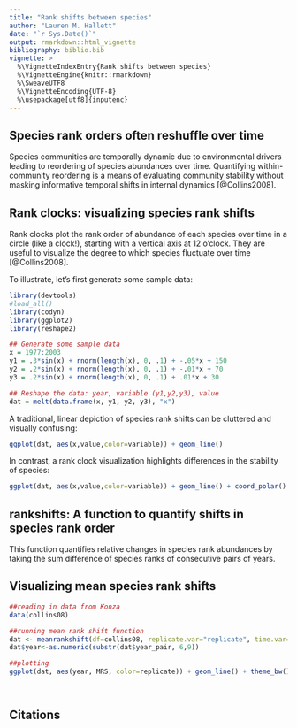 ```yaml
---
title: "Rank shifts between species"
author: "Lauren M. Hallett"
date: "`r Sys.Date()`"
output: rmarkdown::html_vignette
bibliography: biblio.bib
vignette: >
  %\VignetteIndexEntry{Rank shifts between species}
  %\VignetteEngine{knitr::rmarkdown}
  %\SweaveUTF8 
  %\VignetteEncoding{UTF-8}
  %\usepackage[utf8]{inputenc}
---
```


## Species rank orders often reshuffle over time

Species communities are temporally dynamic due to environmental drivers leading to reordering of species abundances over time. Quantifying within-community reordering is a means of evaluating community stability without masking informative temporal shifts in internal dynamics [@Collins2008]. 

## Rank clocks: visualizing species rank shifts

Rank clocks plot the rank order of abundance of each species over time in a circle (like a clock!), starting with a vertical axis at 12 o'clock. They are useful to visualize the degree to which species fluctuate over time [@Collins2008]. 

To illustrate, let's first generate some sample data:

```r
library(devtools)
#load_all()
library(codyn)
library(ggplot2)
library(reshape2)

## Generate some sample data 
x = 1977:2003
y1 = .3*sin(x) + rnorm(length(x), 0, .1) + -.05*x + 150
y2 = .2*sin(x) + rnorm(length(x), 0, .1) + -.01*x + 70
y3 = .2*sin(x) + rnorm(length(x), 0, .1) + .01*x + 30

## Reshape the data: year, variable (y1,y2,y3), value
dat = melt(data.frame(x, y1, y2, y3), "x")

```


A traditional, linear depiction of species rank shifts can be cluttered and visually confusing:
```r
ggplot(dat, aes(x,value,color=variable)) + geom_line()
```


In contrast, a rank clock visualization highlights differences in the stability of species:
```r
ggplot(dat, aes(x,value,color=variable)) + geom_line() + coord_polar() + theme_bw() 

```

## rankshifts: A function to quantify shifts in species rank order

This function quantifies relative changes in species rank abundances by taking the sum difference of species ranks of consecutive pairs of years. 


## Visualizing mean species rank shifts

```r
##reading in data from Konza
data(collins08)

##running mean rank shift function 
dat <- meanrankshift(df=collins08, replicate.var="replicate", time.var="year", species.var="species", abundance.var="abundance")
dat$year<-as.numeric(substr(dat$year_pair, 6,9))

##plotting
ggplot(dat, aes(year, MRS, color=replicate)) + geom_line() + theme_bw()

  
```

## Citations

